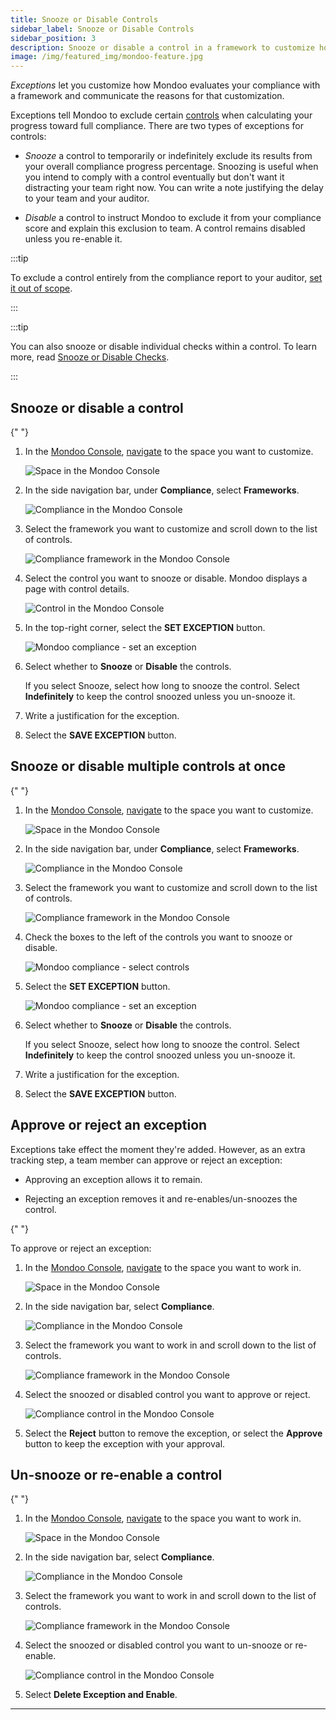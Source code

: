 ```yaml
---
title: Snooze or Disable Controls
sidebar_label: Snooze or Disable Controls
sidebar_position: 3
description: Snooze or disable a control in a framework to customize how Mondoo evaluates your compliance with that framework
image: /img/featured_img/mondoo-feature.jpg
---
```


_Exceptions_ let you customize how Mondoo evaluates your compliance with a framework and communicate the reasons for that customization.

Exceptions tell Mondoo to exclude certain [controls](/platform/compliance/monitor/frameworks/) when calculating your progress toward full compliance. There are two types of exceptions for controls:

- _Snooze_ a control to temporarily or indefinitely exclude its results from your overall compliance progress percentage. Snoozing is useful when you intend to comply with a control eventually but don't want it distracting your team right now. You can write a note justifying the delay to your team and your auditor.

- _Disable_ a control to instruct Mondoo to exclude it from your compliance score and explain this exclusion to team. A control remains disabled unless you re-enable it.

:::tip

To exclude a control entirely from the compliance report to your auditor, [set it out of scope](/platform/compliance/customize/scope/).

:::

:::tip

You can also snooze or disable individual checks within a control. To learn more, read [Snooze or Disable Checks](/platform/compliance/customize/exceptions-checks/).

:::

## Snooze or disable a control


<Partial />{" "}

1. In the [Mondoo Console](https://console.mondoo.com), [navigate](/platform/start/navigate/) to the space you want to customize.

   ![Space in the Mondoo Console](/img/platform/security/monitor-org.png)

2. In the side navigation bar, under **Compliance**, select **Frameworks**.

   ![Compliance in the Mondoo Console](/img/platform/compliance/home.png)

3. Select the framework you want to customize and scroll down to the list of controls.

   ![Compliance framework in the Mondoo Console](/img/platform/compliance/controls.png)

4. Select the control you want to snooze or disable. Mondoo displays a page with control details.

   ![Control in the Mondoo Console](/img/platform/compliance/control.png)

5. In the top-right corner, select the **SET EXCEPTION** button.

   ![Mondoo compliance - set an exception](/img/platform/compliance/set-exception-2.png)

6. Select whether to **Snooze** or **Disable** the controls.

   If you select Snooze, select how long to snooze the control. Select **Indefinitely** to keep the control snoozed unless you un-snooze it.

7. Write a justification for the exception.

8. Select the **SAVE EXCEPTION** button.

## Snooze or disable multiple controls at once


<Partial />{" "}

1. In the [Mondoo Console](https://console.mondoo.com), [navigate](/platform/start/navigate/) to the space you want to customize.

   ![Space in the Mondoo Console](/img/platform/security/monitor-org.png)

2. In the side navigation bar, under **Compliance**, select **Frameworks**.

   ![Compliance in the Mondoo Console](/img/platform/compliance/home.png)

3. Select the framework you want to customize and scroll down to the list of controls.

   ![Compliance framework in the Mondoo Console](/img/platform/compliance/controls.png)

4. Check the boxes to the left of the controls you want to snooze or disable.

   ![Mondoo compliance - select controls](/img/platform/compliance/select-controls.png)

5. Select the **SET EXCEPTION** button.

   ![Mondoo compliance - set an exception](/img/platform/compliance/set-exception.png)

6. Select whether to **Snooze** or **Disable** the controls.

   If you select Snooze, select how long to snooze the control. Select **Indefinitely** to keep the control snoozed unless you un-snooze it.

7. Write a justification for the exception.

8. Select the **SAVE EXCEPTION** button.

## Approve or reject an exception

Exceptions take effect the moment they're added. However, as an extra tracking step, a team member can approve or reject an exception:

- Approving an exception allows it to remain.

- Rejecting an exception removes it and re-enables/un-snoozes the control.


<Partial />{" "}

To approve or reject an exception:

1. In the [Mondoo Console](https://console.mondoo.com), [navigate](/platform/start/navigate/) to the space you want to work in.

   ![Space in the Mondoo Console](/img/platform/security/monitor-org.png)

2. In the side navigation bar, select **Compliance**.

   ![Compliance in the Mondoo Console](/img/platform/compliance/home.png)

3. Select the framework you want to work in and scroll down to the list of controls.

   ![Compliance framework in the Mondoo Console](/img/platform/compliance/controls.png)

4. Select the snoozed or disabled control you want to approve or reject.

   ![Compliance control in the Mondoo Console](/img/platform/compliance/accept-reject.png)

5. Select the **Reject** button to remove the exception, or select the **Approve** button to keep the exception with your approval.

## Un-snooze or re-enable a control


<Partial />{" "}

1. In the [Mondoo Console](https://console.mondoo.com), [navigate](/platform/start/navigate/) to the space you want to work in.

   ![Space in the Mondoo Console](/img/platform/security/monitor-org.png)

2. In the side navigation bar, select **Compliance**.

   ![Compliance in the Mondoo Console](/img/platform/compliance/home.png)

3. Select the framework you want to work in and scroll down to the list of controls.

   ![Compliance framework in the Mondoo Console](/img/platform/compliance/controls.png)

4. Select the snoozed or disabled control you want to un-snooze or re-enable.

   ![Compliance control in the Mondoo Console](/img/platform/compliance/control-snoozed.png)

5. Select **Delete Exception and Enable**.

---
